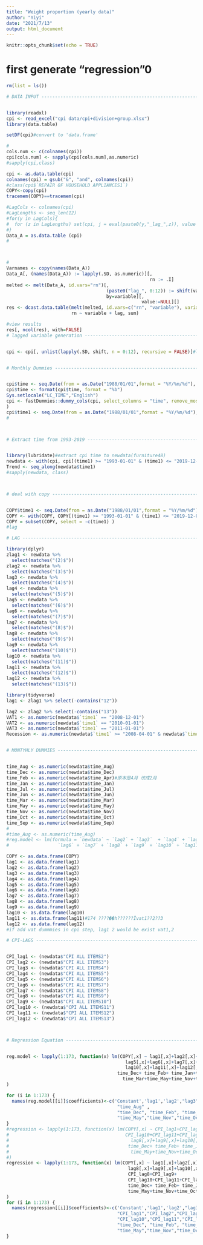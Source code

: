 ```yaml
---
title: "Weight proportion (yearly data)"
author: "Yiyi"
date: "2021/7/13"
output: html_document
---
```


```r
knitr::opts_chunk$set(echo = TRUE)
```
# first generate "regression"0
```r
rm(list = ls())

# DATA INPUT --------------------------------------------------------------


library(readxl)
cpi <- read_excel("cpi data/cpi+division+group.xlsx")
library(data.table)

setDF(cpi)#convert to 'data.frame'

#
cols.num <- c(colnames(cpi))
cpi[cols.num] <- sapply(cpi[cols.num],as.numeric)
#sapply(cpi,class)

cpi <- as.data.table(cpi)
colnames(cpi) = gsub("&", "and", colnames(cpi))
#class(cpi$`REPAIR OF HOUSEHOLD APPLIANCES1`)
COPY<-copy(cpi)
tracemem(COPY)==tracemem(cpi)

#LagCols <- colnames(cpi)
#LagLengths <- seq_len(12)
#for(y in LagCols){
#  for (z in LagLengths) set(cpi, j = eval(paste0(y,"_lag_",z)), value = shift(cpi[[y]],n = z, type = "lag"))
#}
Data_A = as.data.table (cpi)
#



#
Varnames <- copy(names(Data_A))
Data_A[, (names(Data_A)) := lapply(.SD, as.numeric)][,
                                                     rn := .I]
melted <- melt(Data_A, id.vars="rn")[,
                                     (paste0("lag_", 0:12)) := shift(value, 0:12, type="lag"),
                                     by=variable][, 
                                                  value:=NULL][]
res <- dcast.data.table(melt(melted, id.vars=c("rn", "variable"), variable.name="lag"),
                        rn ~ variable + lag, sum)

#view results
res[, ncol(res), with=FALSE]
# lagged variable generation ----------------------------------------------


cpi <- cpi[, unlist(lapply(.SD, shift, n = 0:12), recursive = FALSE)]#lags generation


# Monthly Dummies ---------------------------------------------------------


cpi$time <- seq.Date(from = as.Date("1988/01/01",format = "%Y/%m/%d"), by = "month", length.out = 387)
cpi$time <- format(cpi$time, format = "%b")
Sys.setlocale("LC_TIME","English")
cpi <- fastDummies::dummy_cols(cpi, select_columns = "time", remove_most_frequent_dummy = TRUE,
)
cpi$time1 <- seq.Date(from = as.Date("1988/01/01",format = "%Y/%m/%d"), by = "month", length.out = 387)
#



# Extract time from 1993-2019 ---------------------------------------------


library(lubridate)#extract cpi time to newdata(furniture48)
newdata <- with(cpi, cpi[(time1) >= "1993-01-01" & (time1) <= "2019-12-01", ])#start from 93.1
Trend <- seq_along(newdata$time1)
#sapply(newdata, class)



# deal with copy ----------------------------------------------------------


COPY$time1 <- seq.Date(from = as.Date("1988/01/01",format = "%Y/%m/%d"), by = "month", length.out = 387)
COPY <- with(COPY, COPY[(time1) >= "1993-01-01" & (time1) <= "2019-12-01", ])
COPY = subset(COPY, select = -c(time1) )
#lag  

# LAG ---------------------------------------------------------------------

library(dplyr) 
zlag1 <- newdata %>% 
  select(matches("(2)$"))
zlag2 <- newdata %>% 
  select(matches("(3)$"))
lag3 <- newdata %>% 
  select(matches("(4)$"))
lag4 <- newdata %>% 
  select(matches("(5)$"))
lag5 <- newdata %>% 
  select(matches("(6)$"))
lag6 <- newdata %>% 
  select(matches("(7)$"))
lag7 <- newdata %>% 
  select(matches("(8)$"))
lag8 <- newdata %>% 
  select(matches("(9)$"))
lag9 <- newdata %>% 
  select(matches("(10)$"))
lag10 <- newdata %>% 
  select(matches("(11)$"))
lag11 <- newdata %>% 
  select(matches("(12)$"))
lag12 <- newdata %>% 
  select(matches("(13)$"))

library(tidyverse) 
lag1 <- zlag1 %>% select(-contains("12"))

lag2 <- zlag2 %>% select(-contains("13"))
VAT1 <- as.numeric(newdata$`time1` == "2008-12-01")
VAT2 <- as.numeric(newdata$`time1` == "2010-01-01")
VAT3 <- as.numeric(newdata$`time1` == "2011-01-01")
Recession <- as.numeric(newdata$`time1` >= "2008-04-01" & newdata$`time1`<= "2009-06-01")


# MONTYHLY DUMMIES --------------------------------------------------------


time_Aug <- as.numeric(newdata$time_Aug)
time_Dec <- as.numeric(newdata$time_Dec)
time_Feb <- as.numeric(newdata$time_Apr)#原本是4月 改成2月
time_Jan <- as.numeric(newdata$time_Jan)
time_Jul <- as.numeric(newdata$time_Jul)
time_Jun <- as.numeric(newdata$time_Jun)
time_Mar <- as.numeric(newdata$time_Mar)
time_May <- as.numeric(newdata$time_May)
time_Nov <- as.numeric(newdata$time_Nov)
time_Oct <- as.numeric(newdata$time_Oct)
time_Sep <- as.numeric(newdata$time_Sep)
#
#time_Aug <- as.numeric(time_Aug)
#reg.model <- lm(formula = `newdata` ~ `lag2` + `lag3`  + `lag4` + `lag5` + 
#                  `lag6` + `lag7` + `lag8` + `lag9` + `lag10` + `lag11` + `lag12` + time_Aug + time_Dec+ time_Feb+ time_Jan+time_Jul+time_Jun +time_Mar+time_May+time_Nov+time_Oct+time_Sep+VAT1+VAT2+VAT3+Recession+Trend, data=newdata)

COPY <- as.data.frame(COPY)
lag1 <- as.data.frame(lag1)
lag2 <- as.data.frame(lag2)
lag3 <- as.data.frame(lag3)
lag4 <- as.data.frame(lag4)
lag5 <- as.data.frame(lag5)
lag6 <- as.data.frame(lag6)
lag7 <- as.data.frame(lag7)
lag8 <- as.data.frame(lag8)
lag9 <- as.data.frame(lag9)
lag10 <- as.data.frame(lag10)
lag11 <- as.data.frame(lag11)#174 ????��һ??????Ϊvat1??2??3
lag12 <- as.data.frame(lag12)
#if add vat dummmies in cpi step, lag1 2 would be exist vat1,2

# CPI-LAGS ----------------------------------------------------------------


CPI_lag1 <- (newdata$"CPI ALL ITEMS2")
CPI_lag2 <- (newdata$"CPI ALL ITEMS3")
CPI_lag3 <- (newdata$"CPI ALL ITEMS4")
CPI_lag4 <- (newdata$"CPI ALL ITEMS5")
CPI_lag5 <- (newdata$"CPI ALL ITEMS6")
CPI_lag6 <- (newdata$"CPI ALL ITEMS7")
CPI_lag7 <- (newdata$"CPI ALL ITEMS8")
CPI_lag8 <- (newdata$"CPI ALL ITEMS9")
CPI_lag9 <- (newdata$"CPI ALL ITEMS10")
CPI_lag10 <- (newdata$"CPI ALL ITEMS11")
CPI_lag11 <- (newdata$"CPI ALL ITEMS12")
CPI_lag12 <- (newdata$"CPI ALL ITEMS13")



# Regression Equation -----------------------------------------------------


reg.model <- lapply(1:173, function(x) lm(COPY[,x] ~ lag1[,x]+lag2[,x]+lag3[,x]+lag4[,x]+
                                            lag5[,x]+lag6[,x]+lag7[,x]+lag8[,x]+lag9[,x]+
                                            lag10[,x]+lag11[,x]+lag12[,x]+ time_Aug + 
                                         time_Dec+ time_Feb+ time_Jan+time_Jul+time_Jun +
                                           time_Mar+time_May+time_Nov+time_Oct+time_Sep+VAT1+VAT2+VAT3+Recession+Trend)
)

for (i in 1:173) {
  names(reg.model[[i]]$coefficients)<-c('Constant','lag1','lag2',"lag3","lag4","lag5","lag6","lag7","lag8","lag9","lag10","lag11","lag12",
                                         "time_Aug" , 
                                         "time_Dec", "time_Feb", "time_Jan","time_Jul","time_Jun" ,"time_Mar",
                                         "time_May","time_Nov","time_Oct","time_Sep","VAT1","VAT2","VAT3","Recession","Trend")
}
#regression <- lapply(1:173, function(x) lm(COPY[,x] ~ CPI_lag1+CPI_lag2+CPI_lag3+CPI_lag4+CPI_lag5+CPI_lag6+CPI_lag7+CPI_lag8+CPI_lag9+
#                                           CPI_lag10+CPI_lag11+CPI_lag12+lag1[,x]+lag2[,x]+lag3[,x]+lag4[,x]+lag5[,x]+lag6[,x]+lag7[,x]+
#                                             lag8[,x]+lag9[,x]+lag10[,x]+lag11[,x]+lag12[,x]+ time_Aug + 
#                                            time_Dec+ time_Feb+ time_Jan+time_Jul+time_Jun +time_Mar+
#                                             time_May+time_Nov+time_Oct+time_Sep+VAT1+VAT2+VAT3+Recession+Trend)
#)
regression <- lapply(1:173, function(x) lm(COPY[,x] ~ lag1[,x]+lag2[,x]+lag3[,x]+lag4[,x]+lag5[,x]+lag6[,x]+lag7[,x]+
                                             lag8[,x]+lag9[,x]+lag10[,x]+lag11[,x]+lag12[,x]+CPI_lag1+CPI_lag2+CPI_lag3+CPI_lag4+CPI_lag5+CPI_lag6+CPI_lag7+
                                             CPI_lag8+CPI_lag9+
                                             CPI_lag10+CPI_lag11+CPI_lag12+ time_Aug + 
                                             time_Dec+ time_Feb+ time_Jan+time_Jul+time_Jun +time_Mar+
                                             time_May+time_Nov+time_Oct+time_Sep+VAT1+VAT2+VAT3+Recession+Trend)
)
for (i in 1:173) {
  names(regression[[i]]$coefficients)<-c('Constant','lag1','lag2',"lag3","lag4","lag5","lag6","lag7","lag8","lag9","lag10","lag11","lag12",
                                         "CPI_lag1","CPI_lag2","CPI_lag3","CPI_lag4","CPI_lag5","CPI_lag6","CPI_lag7","CPI_lag8","CPI_lag9",
                                         "CPI_lag10","CPI_lag11","CPI_lag12","time_Aug" , 
                                         "time_Dec", "time_Feb", "time_Jan","time_Jul","time_Jun" ,"time_Mar",
                                         "time_May","time_Nov","time_Oct","time_Sep","VAT1","VAT2","VAT3","Recession","Trend")
}
```






